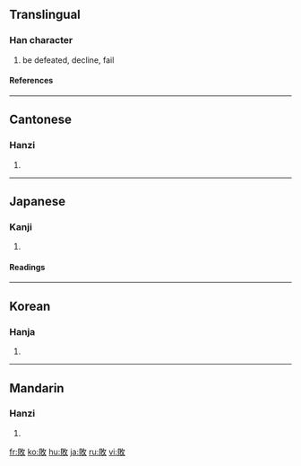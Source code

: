 {{see|败}}

==Translingual==
===Han character===
{{Han char|rn=66|rad=攴|as=07|sn=11|four=6884<sub>0</sub>|canj=月金人大 (BCOK)}}
# be defeated, decline, fail
====References====
{{Han ref|kx=0471.150|dkj=13227|dj=0824.020|hdz=21462.020|uh=6557|ud=25943|bh=B1D1|bd=45521}}

----
==Cantonese==
===Hanzi===
{{yue-hanzi|jyut=|y=baai6}}
# {{defn|Cantonese}}

----
==Japanese==
===Kanji===
{{ja-kanji|grade=4|rs=攴07}}
# {{defn|Japanese}} 
====Readings====
{{ja-readings|on=[[はい]] (hai), [[ばい]] (bai)|kun=[[やぶれる]] (yabureru), [[やぶる]] (yaburu)}}
  

----
==Korean==
===Hanja===
{{ko-hanja|hangeul=패|eumhun=|rv=pae|mr=p'ae|y=phay}}
# {{defn|Korean}}

----
==Mandarin==
===Hanzi===
{{cmn-hanzi|sim=败|pin=[[bài]] ([[bai4]]), [[jiāo]] ([[jiao1]])|wg=pai<sup>4</sup>, chiao<sup>1</sup>}}
# {{defn|Mandarin}}

[[fr:敗]]
[[ko:敗]]
[[hu:敗]]
[[ja:敗]]
[[ru:敗]]
[[vi:敗]]